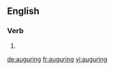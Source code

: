 ==English==

===Verb===
{{head|en|present participle}}

# {{present participle of|augur|lang=en|nocat=1}}

[[de:auguring]]
[[fr:auguring]]
[[vi:auguring]]